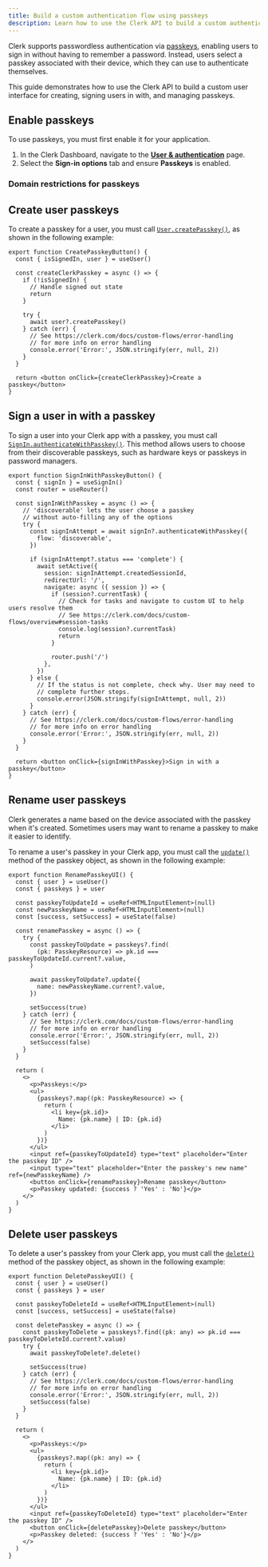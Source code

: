 ```yaml
---
title: Build a custom authentication flow using passkeys
description: Learn how to use the Clerk API to build a custom authentication flow using passkeys.
---
```


<Include src="_partials/custom-flows-callout" />

Clerk supports passwordless authentication via [passkeys](/docs/authentication/configuration/sign-up-sign-in-options#passkeys), enabling users to sign in without having to remember a password. Instead, users select a passkey associated with their device, which they can use to authenticate themselves.

This guide demonstrates how to use the Clerk API to build a custom user interface for creating, signing users in with, and managing passkeys.

## Enable passkeys

To use passkeys, you must first enable it for your application.

1. In the Clerk Dashboard, navigate to the [**User & authentication**](https://dashboard.clerk.com/last-active?path=user-authentication/user-and-authentication) page.
1. Select the **Sign-in options** tab and ensure **Passkeys** is enabled.

### Domain restrictions for passkeys

<Include src="_partials/authentication/passkeys-restriction" />

## Create user passkeys

To create a passkey for a user, you must call [`User.createPasskey()`](/docs/references/javascript/user#create-passkey), as shown in the following example:

```tsx {{ filename: 'app/components/CustomCreatePasskeysButton.tsx' }}
export function CreatePasskeyButton() {
  const { isSignedIn, user } = useUser()

  const createClerkPasskey = async () => {
    if (!isSignedIn) {
      // Handle signed out state
      return
    }

    try {
      await user?.createPasskey()
    } catch (err) {
      // See https://clerk.com/docs/custom-flows/error-handling
      // for more info on error handling
      console.error('Error:', JSON.stringify(err, null, 2))
    }
  }

  return <button onClick={createClerkPasskey}>Create a passkey</button>
}
```

## Sign a user in with a passkey

To sign a user into your Clerk app with a passkey, you must call [`SignIn.authenticateWithPasskey()`](/docs/references/javascript/sign-in#authenticate-with-passkey). This method allows users to choose from their discoverable passkeys, such as hardware keys or passkeys in password managers.

```tsx {{ filename: 'components/SignInWithPasskeyButton.tsx' }}
export function SignInWithPasskeyButton() {
  const { signIn } = useSignIn()
  const router = useRouter()

  const signInWithPasskey = async () => {
    // 'discoverable' lets the user choose a passkey
    // without auto-filling any of the options
    try {
      const signInAttempt = await signIn?.authenticateWithPasskey({
        flow: 'discoverable',
      })

      if (signInAttempt?.status === 'complete') {
        await setActive({
          session: signInAttempt.createdSessionId,
          redirectUrl: '/',
          navigate: async ({ session }) => {
            if (session?.currentTask) {
              // Check for tasks and navigate to custom UI to help users resolve them
              // See https://clerk.com/docs/custom-flows/overview#session-tasks
              console.log(session?.currentTask)
              return
            }

            router.push('/')
          },
        })
      } else {
        // If the status is not complete, check why. User may need to
        // complete further steps.
        console.error(JSON.stringify(signInAttempt, null, 2))
      }
    } catch (err) {
      // See https://clerk.com/docs/custom-flows/error-handling
      // for more info on error handling
      console.error('Error:', JSON.stringify(err, null, 2))
    }
  }

  return <button onClick={signInWithPasskey}>Sign in with a passkey</button>
}
```

## Rename user passkeys

Clerk generates a name based on the device associated with the passkey when it's created. Sometimes users may want to rename a passkey to make it easier to identify.

To rename a user's passkey in your Clerk app, you must call the [`update()`](/docs/references/javascript/types/passkey-resource#update) method of the passkey object, as shown in the following example:

```tsx {{ filename: 'components/RenamePasskeyUI.tsx' }}
export function RenamePasskeyUI() {
  const { user } = useUser()
  const { passkeys } = user

  const passkeyToUpdateId = useRef<HTMLInputElement>(null)
  const newPasskeyName = useRef<HTMLInputElement>(null)
  const [success, setSuccess] = useState(false)

  const renamePasskey = async () => {
    try {
      const passkeyToUpdate = passkeys?.find(
        (pk: PasskeyResource) => pk.id === passkeyToUpdateId.current?.value,
      )

      await passkeyToUpdate?.update({
        name: newPasskeyName.current?.value,
      })

      setSuccess(true)
    } catch (err) {
      // See https://clerk.com/docs/custom-flows/error-handling
      // for more info on error handling
      console.error('Error:', JSON.stringify(err, null, 2))
      setSuccess(false)
    }
  }

  return (
    <>
      <p>Passkeys:</p>
      <ul>
        {passkeys?.map((pk: PasskeyResource) => {
          return (
            <li key={pk.id}>
              Name: {pk.name} | ID: {pk.id}
            </li>
          )
        })}
      </ul>
      <input ref={passkeyToUpdateId} type="text" placeholder="Enter the passkey ID" />
      <input type="text" placeholder="Enter the passkey's new name" ref={newPasskeyName} />
      <button onClick={renamePasskey}>Rename passkey</button>
      <p>Passkey updated: {success ? 'Yes' : 'No'}</p>
    </>
  )
}
```

## Delete user passkeys

To delete a user's passkey from your Clerk app, you must call the [`delete()`](/docs/references/javascript/types/passkey-resource#delete) method of the passkey object, as shown in the following example:

```tsx {{ filename: 'components/DeletePasskeyUI.tsx' }}
export function DeletePasskeyUI() {
  const { user } = useUser()
  const { passkeys } = user

  const passkeyToDeleteId = useRef<HTMLInputElement>(null)
  const [success, setSuccess] = useState(false)

  const deletePasskey = async () => {
    const passkeyToDelete = passkeys?.find((pk: any) => pk.id === passkeyToDeleteId.current?.value)
    try {
      await passkeyToDelete?.delete()

      setSuccess(true)
    } catch (err) {
      // See https://clerk.com/docs/custom-flows/error-handling
      // for more info on error handling
      console.error('Error:', JSON.stringify(err, null, 2))
      setSuccess(false)
    }
  }

  return (
    <>
      <p>Passkeys:</p>
      <ul>
        {passkeys?.map((pk: any) => {
          return (
            <li key={pk.id}>
              Name: {pk.name} | ID: {pk.id}
            </li>
          )
        })}
      </ul>
      <input ref={passkeyToDeleteId} type="text" placeholder="Enter the passkey ID" />
      <button onClick={deletePasskey}>Delete passkey</button>
      <p>Passkey deleted: {success ? 'Yes' : 'No'}</p>
    </>
  )
}
```
